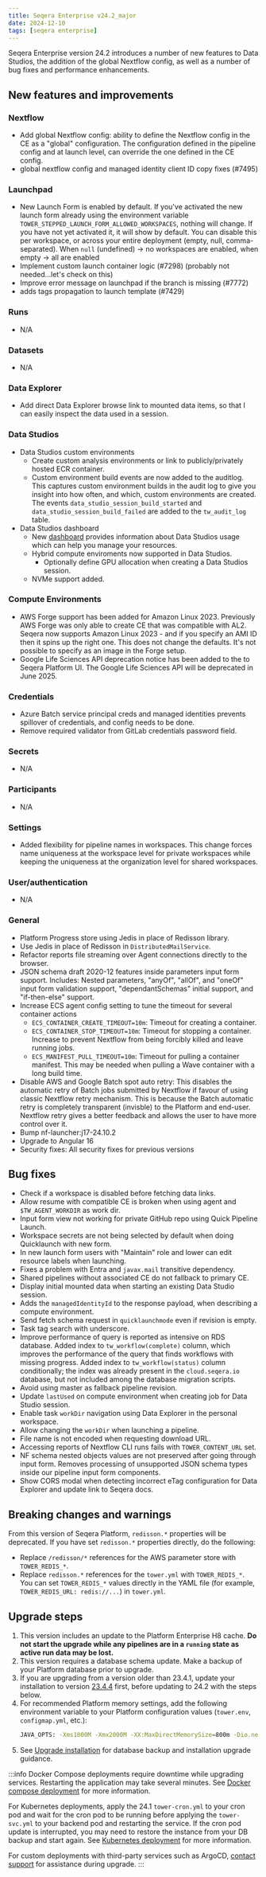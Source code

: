 ```yaml
---
title: Seqera Enterprise v24.2_major
date: 2024-12-10
tags: [seqera enterprise]
---
```


Seqera Enterprise version 24.2 introduces a number of new features to Data Studios, the addition of the global Nextflow config, as well as a number of bug fixes and performance enhancements.

## New features and improvements

### Nextflow

  - Add global Nextflow config: ability to define the Nextflow config in the CE as a "global" configuration. The configuration defined in the pipeline config and at launch level, can override the one defined in the CE config.
  - global nextflow config and managed identity client ID copy fixes (#7495)

### Launchpad

- New Launch Form is enabled by default. If you've activated the new launch form already using the environment variable `TOWER_STEPPED_LAUNCH_FORM_ALLOWED_WORKSPACES`, nothing will change. If you have not yet activated it, it will show by default. You can disable this per workspace, or across your entire deployment (empty, null, comma-separated). When `null` (undefined) ->  no workspaces are enabled, when empty -> all are enabled
- Implement custom launch container logic (#7298) (probably not needed...let's check on  this)
- Improve error message on launchpad if the branch is missing (#7772)
- adds tags propagation to launch template (#7429)

### Runs

- N/A

### Datasets

- N/A

### Data Explorer 

- Add direct Data Explorer browse link to mounted data items, so that I can easily inspect the data used in a session.

### Data Studios
 
 - Data Studios custom environments
    - Create custom analysis environments or link to publicly/privately hosted ECR container. 
    - Custom environment build events are now added to the auditlog. This captures custom environment builds in the audit log to give you insight into how often, and which, custom environments are created. The events `data_studio_session_build_started` and `data_studio_session_build_failed` are added to the `tw_audit_log` table.
- Data Studios dashboard 
    -  New [dashboard](https://docs.seqera.io/platform/24.2/monitoring/dashboard#data-studios) provides information about Data Studios usage which can help you manage your resources.
  - Hybrid compute enviroments now supported in Data Studios.
    - Optionally define GPU allocation when creating a Data Studios session.
  - NVMe support added.

### Compute Environments

- AWS Forge support has been added for Amazon Linux 2023. Previously AWS Forge was only able to create CE that was compatible with AL2. Seqera now supports Amazon Linux 2023 - and if you specify an AMI ID then it spins up the right one. This does not change the defaults. It's not possible to specify as an image in the Forge setup.
- Google Life Sciences API deprecation notice has been added to the to Seqera Platform UI. The Google Life Sciences API will be deprecated in June 2025.

### Credentials 

- Azure Batch service principal creds and managed identities prevents spillover of credentials, and config needs to be done. 
- Remove required validator from GitLab credentials password field.

### Secrets

- N/A

### Participants 

- N/A

### Settings

- Added flexibility for pipeline names in workspaces. This change forces name uniqueness at the workspace level for private workspaces while keeping the uniqueness at the organization level for shared workspaces.

### User/authentication

- N/A

### General

- Platform Progress store using Jedis in place of Redisson library. 
- Use Jedis in place of Redisson in `DistributedMailService`.
- Refactor reports file streaming over Agent connections directly to the browser.
- JSON schema draft 2020-12 features inside parameters input form support. Includes: Nested parameters, "anyOf", "allOf", and "oneOf" input form validation support, "dependantSchemas" initial support, and "if-then-else" support.
- Increase ECS agent config setting to tune the timeout for several container actions
   - `ECS_CONTAINER_CREATE_TIMEOUT=10m`: Timeout for creating a container.
   - `ECS_CONTAINER_STOP_TIMEOUT=10m`: Timeout for stopping a container. Increase to prevent Nextflow from being forcibly killed and leave running jobs.
   - `ECS_MANIFEST_PULL_TIMEOUT=10m`: Timeout for pulling a container manifest. This may be needed when pulling a Wave container with a long build time.
- Disable AWS and Google Batch spot auto retry: This disables the automatic retry of Batch jobs submitted by Nextflow if favour of using classic Nextflow retry mechanism. This is because the Batch automatic retry is completely transparent (invisble) to the Platform and end-user. Nextflow retry gives a better feedback and allows the user to have more control over it.
- Bump nf-launcher:j17-24.10.2 
- Upgrade to Angular 16
- Security fixes: All security fixes for previous versions


## Bug fixes

- Check if a workspace is disabled before fetching data links.
- Allow resume with compatible CE is broken when using agent and `$TW_AGENT_WORKDIR` as work dir. 
- Input form view not working for private GitHub repo using Quick Pipeline Launch.
- Workspace secrets are not being selected by default when doing Quicklaunch with new form.
- In new launch form users with "Maintain" role and lower can edit resource labels when launching.
- Fixes a problem with Entra and `javax.mail` transitive dependency.
- Shared pipelines without associated CE do not fallback to primary CE.
- Display initial mounted data when starting an existing Data Studio session.
- Adds the `managedIdentityId` to the response payload, when describing a compute environment.
- Send fetch schema request in `quicklaunchmode` even if revision is empty.
- Task tag search with underscore.
- Improve performance of query is reported as intensive on RDS database. Added index to `tw_workflow(complete)` column, which improves the performance of the query that finds workflows with missing progress. Added index to `tw_workflow(status)` column conditionally; the index was already present in the `cloud.seqera.io` database, but not included among the database migration scripts.
- Avoid using master as fallback pipeline revision.
- Update `lastUsed` on compute environment when creating job for Data Studio session.
- Enable task `workDir` navigation using Data Explorer in the personal workspace.
- Allow changing the `workDir` when launching a pipeline.
- File name is not encoded when requesting download URL.
- Accessing reports of Nextflow CLI runs fails with `TOWER_CONTENT_URL` set.
- NF schema nested objects values are not preserved after going through input form. Removes processing of unsupported JSON schema types inside our pipeline input form components.
- Show CORS modal when detecting incorrect eTag configuration for Data Explorer and update link to Seqera docs.

## Breaking changes and warnings

From this version of Seqera Platform, `redisson.*` properties will be deprecated. If you have set `redisson.*` properties directly, do the following:

- Replace `/redisson/*` references for the AWS parameter store with `TOWER_REDIS_*`.
- Replace `redisson.*` references for the `tower.yml` with `TOWER_REDIS_*`. You can set `TOWER_REDIS_*` values directly in the YAML file (for example, `TOWER_REDIS_URL: redis://...`) in `tower.yml`.

## Upgrade steps 

1. This version includes an update to the Platform Enterprise H8 cache. **Do not start the upgrade while any pipelines are in a `running` state as active run data may be lost.**
1. This version requires a database schema update. Make a backup of your Platform database prior to upgrade.
1. If you are upgrading from a version older than 23.4.1, update your installation to version [23.4.4](https://docs.seqera.io/changelog/seqera-enterprise/v23.4_major) first, before updating to 24.2 with the steps below.
1. For recommended Platform memory settings, add the following environment variable to your Platform configuration values (`tower.env`, `configmap.yml`, etc.):
    ```bash 
    JAVA_OPTS: -Xms1000M -Xmx2000M -XX:MaxDirectMemorySize=800m -Dio.netty.maxDirectMemory=0 -Djdk.nio.maxCachedBufferSize=262144
    ```
1. See [Upgrade installation](https://docs.seqera.io/platform/24.2/enterprise/upgrade) for database backup and installation upgrade guidance.

:::info
Docker Compose deployments require downtime while upgrading services. Restarting the application may take several minutes. See [Docker compose deployment](https://docs.seqera.io/platform/24.2/enterprise/docker-compose) for more information.

For Kubernetes deployments, apply the 24.1 `tower-cron.yml` to your cron pod and wait for the cron pod to be running before applying the `tower-svc.yml` to your backend pod and restarting the service. If the cron pod update is interrupted, you may need to restore the instance from your DB backup and start again. See [Kubernetes deployment](https://docs.seqera.io/platform/24.2/enterprise/kubernetes) for more information. 

For custom deployments with third-party services such as ArgoCD, [contact support](https://support.seqera.io) for assistance during upgrade. 
::: 